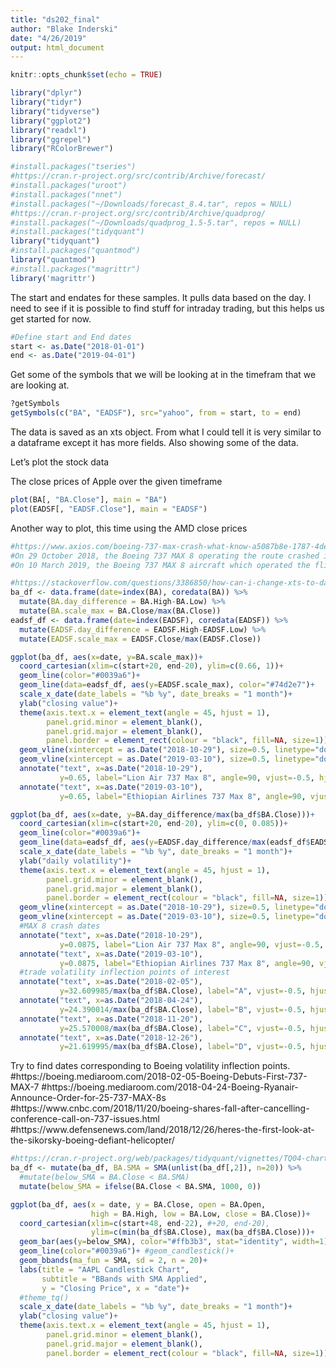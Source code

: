```yaml
---
title: "ds202_final"
author: "Blake Inderski"
date: "4/26/2019"
output: html_document
---
```


```r
knitr::opts_chunk$set(echo = TRUE)
```

```r
library("dplyr")
library("tidyr")
library("tidyverse")
library("ggplot2")
library("readxl")
library("ggrepel")
library("RColorBrewer")

#install.packages("tseries")
#https://cran.r-project.org/src/contrib/Archive/forecast/
#install.packages("uroot")
#install.packages("nnet")
#install.packages("~/Downloads/forecast_8.4.tar", repos = NULL)
#https://cran.r-project.org/src/contrib/Archive/quadprog/
#install.packages("~/Downloads/quadprog_1.5-5.tar", repos = NULL)
#install.packages("tidyquant")
library("tidyquant")
#install.packages("quantmod")
library("quantmod")
#install.packages("magrittr")
library('magrittr')
```

The start and endates for these samples. It pulls data based on the day. I need to see if it is possible to find stuff for intraday trading, but this helps us get started for now. 


```r
#Define start and End dates
start <- as.Date("2018-01-01")
end <- as.Date("2019-04-01")
```

Get some of the symbols that we will be looking at in the timefram that we are looking at. 

```r
?getSymbols
getSymbols(c("BA", "EADSF"), src="yahoo", from = start, to = end)
```


The data is saved as an xts object. From what I could tell it is very similar to a dataframe except it has more fields. Also showing some of the data.


Let's plot the stock data

The close prices of Apple over the given timeframe
```r
plot(BA[, "BA.Close"], main = "BA")
plot(EADSF[, "EADSF.Close"], main = "EADSF")
```

Another way to plot, this time using the AMD close prices
```r
#https://www.axios.com/boeing-737-max-crash-what-know-a5087b8e-1787-4de5-bece-d1350d5695cf.html
#On 29 October 2018, the Boeing 737 MAX 8 operating the route crashed into the Java Sea 12 minutes after takeoff, killing all 189 passengers and crew.
#On 10 March 2019, the Boeing 737 MAX 8 aircraft which operated the flight crashed near the town of Bishoftu six minutes after takeoff, killing all 157 people aboard.

#https://stackoverflow.com/questions/3386850/how-can-i-change-xts-to-data-frame-and-keep-index
ba_df <- data.frame(date=index(BA), coredata(BA)) %>% 
  mutate(BA.day_difference = BA.High-BA.Low) %>%
  mutate(BA.scale_max = BA.Close/max(BA.Close))
eadsf_df <- data.frame(date=index(EADSF), coredata(EADSF)) %>% 
  mutate(EADSF.day_difference = EADSF.High-EADSF.Low) %>%
  mutate(EADSF.scale_max = EADSF.Close/max(EADSF.Close))

ggplot(ba_df, aes(x=date, y=BA.scale_max))+
  coord_cartesian(xlim=c(start+20, end-20), ylim=c(0.66, 1))+
  geom_line(color="#0039a6")+
  geom_line(data=eadsf_df, aes(y=EADSF.scale_max), color="#74d2e7")+
  scale_x_date(date_labels = "%b %y", date_breaks = "1 month")+
  ylab("closing value")+
  theme(axis.text.x = element_text(angle = 45, hjust = 1),
        panel.grid.minor = element_blank(),
        panel.grid.major = element_blank(),
        panel.border = element_rect(colour = "black", fill=NA, size=1))+
  geom_vline(xintercept = as.Date("2018-10-29"), size=0.5, linetype="dotted")+
  geom_vline(xintercept = as.Date("2019-03-10"), size=0.5, linetype="dotted")+
  annotate("text", x=as.Date("2018-10-29"), 
           y=0.65, label="Lion Air 737 Max 8", angle=90, vjust=-0.5, hjust=0, size=3)+
  annotate("text", x=as.Date("2019-03-10"), 
           y=0.65, label="Ethiopian Airlines 737 Max 8", angle=90, vjust=-0.5, hjust=0, size=3)

ggplot(ba_df, aes(x=date, y=BA.day_difference/max(ba_df$BA.Close)))+
  coord_cartesian(xlim=c(start+20, end-20), ylim=c(0, 0.085))+
  geom_line(color="#0039a6")+
  geom_line(data=eadsf_df, aes(y=EADSF.day_difference/max(eadsf_df$EADSF.Close)), color="#74d2e7")+
  scale_x_date(date_labels = "%b %y", date_breaks = "1 month")+
  ylab("daily volatility")+
  theme(axis.text.x = element_text(angle = 45, hjust = 1),
        panel.grid.minor = element_blank(),
        panel.grid.major = element_blank(),
        panel.border = element_rect(colour = "black", fill=NA, size=1))+
  geom_vline(xintercept = as.Date("2018-10-29"), size=0.5, linetype="dotted")+
  geom_vline(xintercept = as.Date("2019-03-10"), size=0.5, linetype="dotted")+
  #MAX 8 crash dates
  annotate("text", x=as.Date("2018-10-29"), 
           y=0.0875, label="Lion Air 737 Max 8", angle=90, vjust=-0.5, hjust=1, size=3)+
  annotate("text", x=as.Date("2019-03-10"), 
           y=0.0875, label="Ethiopian Airlines 737 Max 8", angle=90, vjust=-0.5, hjust=1, size=3)+
  #trade volatility inflection points of interest
  annotate("text", x=as.Date("2018-02-05"), 
           y=32.609985/max(ba_df$BA.Close), label="A", vjust=-0.5, hjust=0.5, size=3)+
  annotate("text", x=as.Date("2018-04-24"), 
           y=24.390014/max(ba_df$BA.Close), label="B", vjust=-0.5, hjust=0.5, size=3)+
  annotate("text", x=as.Date("2018-11-20"), 
           y=25.570008/max(ba_df$BA.Close), label="C", vjust=-0.5, hjust=0.5, size=3)+
  annotate("text", x=as.Date("2018-12-26"), 
           y=21.619995/max(ba_df$BA.Close), label="D", vjust=-0.5, hjust=0.5, size=3)
```

Try to find dates corresponding to Boeing volatility inflection points.
#https://boeing.mediaroom.com/2018-02-05-Boeing-Debuts-First-737-MAX-7
#https://boeing.mediaroom.com/2018-04-24-Boeing-Ryanair-Announce-Order-for-25-737-MAX-8s
#https://www.cnbc.com/2018/11/20/boeing-shares-fall-after-cancelling-conference-call-on-737-issues.html
#https://www.defensenews.com/land/2018/12/26/heres-the-first-look-at-the-sikorsky-boeing-defiant-helicopter/


```r
#https://cran.r-project.org/web/packages/tidyquant/vignettes/TQ04-charting-with-tidyquant.html
ba_df <- mutate(ba_df, BA.SMA = SMA(unlist(ba_df[,2]), n=20)) %>% 
  #mutate(below_SMA = BA.Close < BA.SMA)
  mutate(below_SMA = ifelse(BA.Close < BA.SMA, 1000, 0))

ggplot(ba_df, aes(x = date, y = BA.Close, open = BA.Open, 
                  high = BA.High, low = BA.Low, close = BA.Close))+
  coord_cartesian(xlim=c(start+48, end-22), #+20, end-20),
                  ylim=c(min(ba_df$BA.Close), max(ba_df$BA.Close)))+
  geom_bar(aes(y=below_SMA), color="#ffb3b3", stat="identity", width=1)+
  geom_line(color="#0039a6")+ #geom_candlestick()+
  geom_bbands(ma_fun = SMA, sd = 2, n = 20)+
  labs(title = "AAPL Candlestick Chart", 
       subtitle = "BBands with SMA Applied", 
       y = "Closing Price", x = "date")+ 
  #theme_tq()
  scale_x_date(date_labels = "%b %y", date_breaks = "1 month")+
  ylab("closing value")+
  theme(axis.text.x = element_text(angle = 45, hjust = 1),
        panel.grid.minor = element_blank(),
        panel.grid.major = element_blank(),
        panel.border = element_rect(colour = "black", fill=NA, size=1))
```


